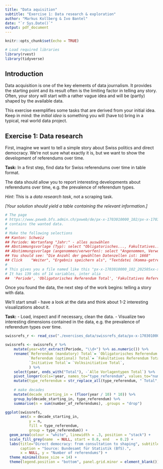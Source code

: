 ```yaml
---
title: "Data aquisition"
subtitle: "Exercise 1: Data research & exploration"
author: "Markus Kollberg & Ivo Bantel"
date: "`r Sys.Date()`"
output: pdf_document
---
```


```r
knitr::opts_chunk$set(echo = TRUE)

# Load required libraries
library(rvest)
library(tidyverse)
```

## Introduction

Data acquisition is one of the key elements of data journalism. It provides the starting point and its result often is the limiting factor in telling any story. Often, your story will start with a rather vague idea and will be (partly) shaped by the available data.

This exercise exemplifies some tasks that are derived from your initial idea. Keep in mind: the _initial idea_ is something you will (have to) bring in a typical, real world data project.

## Exercise 1: Data research

First, imagine we want to tell a simple story about Swiss politics and direct democracy. We're not sure what exactly it is, but we want to show the development of referendums over time.

**Task:** In a first step, find data for Swiss referendums over time in table format.

The data should allow you to report interesting developments about referendums over time, e.g. the prevalence of referendum types.

_*Hint*_: This is a _data research task_, not a scraping task. 

_[Your solution should yield a table containing the relevant information.]_

```r

# The page
# https://www.pxweb.bfs.admin.ch/pxweb/de/px-x-1703010000_102/px-x-1703010000_102/px-x-1703010000_102.px/table/tableViewLayout2/*
# contains the wanted data.
#
# Make the following selections
## Kanton: Schweiz
## Periode: Wortanfang "Jahr:" - alles auswählen
## Abstimmungsvorlage (Typ): select "Obligatorisches..., Fakultatives..., Volksinitiative, Alle Vorlagentypen"
## Abstimmungsvorlage (angenommen/verworfen): select "Angenommen, Verworfen, Total"
## You should see: "Die Anzahl der gewählten Datenzellen ist: 1668"
## Click    "Weiter", "Ergebnis speichern als", "Textdatei (Komma-getrennt) ohne Kopfzeile"
#
# This gives you a file named like this "px-x-1703010000_102_202505xx-xxxxxx.csv"
# It has 139 obs of 14 variables, inter alia
##  'Periode', 'Obligatorisches Referendum Total', 'Fakultatives Referendum Total', 'Volksinitiative Total'
```


Once you found the data, the next step of the work begins: telling a story with data.

We'll start small - have a look at the data and think about 1-2 interesting visualizations about it.

**Task:** 
- Load, inspect and if necessary, clean the data. 
- Visualize two interesting dimensions contained in the data, e.g. the prevalence of referendum types over time.

```r

swissrefs_r <- read_csv("./exercises_data/swissrefs_data/px-x-1703010000_102_20250504-142151.csv", show_col_types=F)

swissrefs <- swissrefs_r %>% 
    mutate(year=str_extract(Periode, "\\d+") %>% as.numeric()) %>% 
    rename(`Referendum (mandatory) Total`= `Obligatorisches Referendum Total`,
           `Referendum (optional) Total`= `Fakultatives Referendum Total`,
           `Initiative Total`= `Volksinitiative Total`,
           ) %>% 
    select(year, ends_with("Total"), -`Alle Vorlagentypen Total`) %>% 
    pivot_longer(cols=!year, names_to="type_referendum", values_to="number_of_referendums") %>% 
    mutate(type_referendum = str_replace_all(type_referendum, " Total", "")) %>% 
    
    # make decades
    mutate(decade_starting_in = (floor(year / 10) * 10)) %>%
    group_by(decade_starting_in, type_referendum) %>%
    summarise(n = sum(number_of_referendums), .groups = "drop")

ggplot(swissrefs,
       aes(x = decade_starting_in,
           y = n,
           fill = type_referendum,
           group = type_referendum)) +      
  geom_area(colour = "white", linewidth = .3, position = "stack") +
  scale_fill_grey(name  = NULL, start = 0.8, end   = 0.2) +
  labs(title="Direct democracy: from consultation to shaping", subtitle = "Swiss federal ballots by type",
       caption = "Source: Bundesamt für Statistik (BfS).",
       x = NULL, y = "Number of referendums") +
  theme_minimal(base_size = 14) +
  theme(legend.position = "bottom", panel.grid.minor = element_blank())

```

